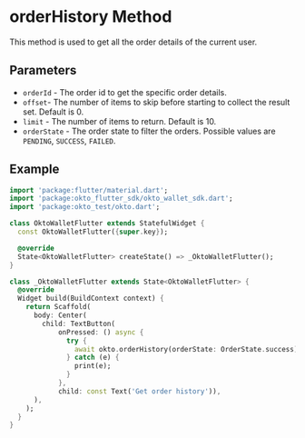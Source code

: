 
# orderHistory Method
This method is used to get all the order details of the current user.

## Parameters
- `orderId` - The order id to get the specific order details.
- `offset`-  The number of items to skip before starting to collect the result set. Default is 0.
- `limit` - The number of items to return. Default is 10.
- `orderState` - The order state to filter the orders. Possible values are `PENDING`, `SUCCESS`, `FAILED`.



## Example
```dart copy
import 'package:flutter/material.dart';
import 'package:okto_flutter_sdk/okto_wallet_sdk.dart';
import 'package:okto_test/okto.dart';

class OktoWalletFlutter extends StatefulWidget {
  const OktoWalletFlutter({super.key});

  @override
  State<OktoWalletFlutter> createState() => _OktoWalletFlutter();
}

class _OktoWalletFlutter extends State<OktoWalletFlutter> {
  @override
  Widget build(BuildContext context) {
    return Scaffold(
      body: Center(
        child: TextButton(
            onPressed: () async {
              try {
                await okto.orderHistory(orderState: OrderState.success);
              } catch (e) {
                print(e);
              }
            },
            child: const Text('Get order history')),
      ),
    );
  }
}

```

